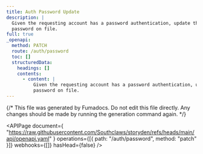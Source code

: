```yaml
---
title: Auth Password Update
description: |
  Given the requesting account has a password authentication, update the
  password on file.
full: true
_openapi:
  method: PATCH
  route: /auth/password
  toc: []
  structuredData:
    headings: []
    contents:
      - content: |
          Given the requesting account has a password authentication, update the
          password on file.
---
```


{/* This file was generated by Fumadocs. Do not edit this file directly. Any changes should be made by running the generation command again. */}

<APIPage
  document={
    "https://raw.githubusercontent.com/Southclaws/storyden/refs/heads/main/api/openapi.yaml"
  }
  operations={[{ path: "/auth/password", method: "patch" }]}
  webhooks={[]}
  hasHead={false}
/>
